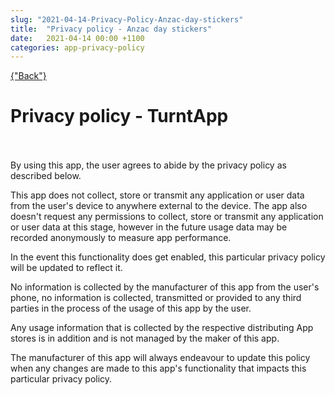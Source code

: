 ```yaml
---
slug: "2021-04-14-Privacy-Policy-Anzac-day-stickers"
title:  "Privacy policy - Anzac day stickers"
date:   2021-04-14 00:00 +1100
categories: app-privacy-policy
---
```


<div className="blogpage">
    <a href={"/blog"} smooth duration={1000}>
    {"Back"}
    </a>
</div>


<div className="blogText">

# Privacy policy - TurntApp

<br/>
<br/>
By using  this app, the user agrees to abide by the privacy policy as described below.

This app does not collect, store or transmit any application or user data from the user's device to anywhere external to the device. The app also doesn't request any permissions to collect, store or transmit any application or user data at this stage, however in the future usage data may be recorded anonymously to measure  app performance.

In the event this functionality does get enabled, this particular privacy policy will be updated to reflect it.

No information is collected by the manufacturer of this app from the user's phone, no information is collected, transmitted or provided to any third parties in the process of the usage of this app by the user.

Any usage information that is collected by the respective distributing App stores is in addition and is not managed by the maker of this app.

The manufacturer of this app will always endeavour to update this policy when any changes are made to this app's functionality that impacts this particular privacy policy.
</div>